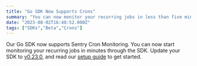 ```yaml
---
title: "Go SDK Now Supports Crons"
summary: "You can now monitor your recurring jobs in less than five minutes with our Go SDK. Update your SDK to v0.23.0, or read our setup guide to get started."
date: "2023-08-02T16:40:52.000Z"
tags: ["SDKs","Beta","Crons"]
---
```


  Our Go SDK now supports Sentry Cron Monitoring. You can now start monitoring your recurring jobs in minutes through the SDK. Update your SDK to [v0.23.0](https://github.com/getsentry/sentry-go/releases/tag/v0.23.0), and read our [setup guide](https://docs.sentry.io/platforms/go/crons/) to get started.
